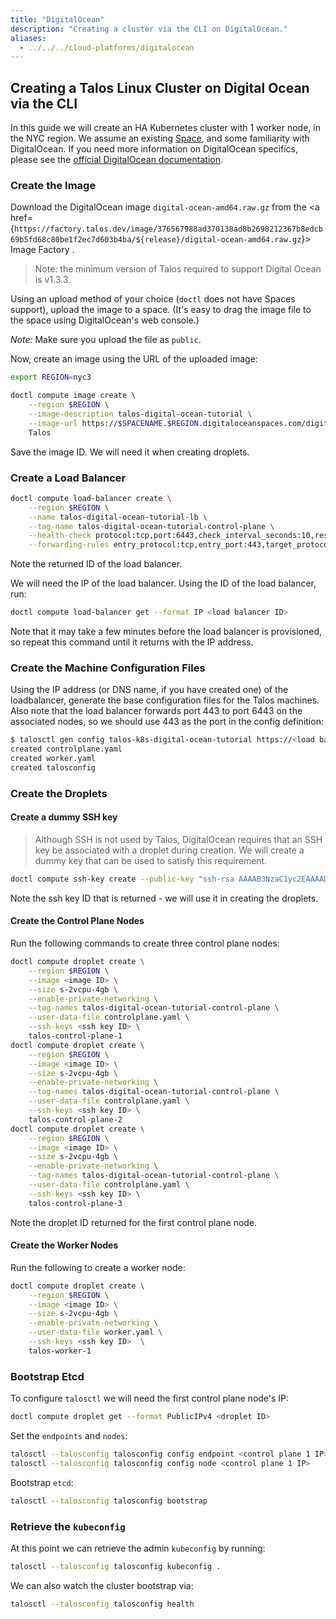 ```yaml
---
title: "DigitalOcean"
description: "Creating a cluster via the CLI on DigitalOcean."
aliases:
  - ../../../cloud-platforms/digitalocean
---
```


## Creating a Talos Linux Cluster on Digital Ocean via the CLI

In this guide we will create an HA Kubernetes cluster with 1 worker node, in the NYC region.
We assume an existing [Space](https://www.digitalocean.com/docs/spaces/), and some familiarity with DigitalOcean.
If you need more information on DigitalOcean specifics, please see the [official DigitalOcean documentation](https://www.digitalocean.com/docs/).

### Create the Image

Download the DigitalOcean image `digital-ocean-amd64.raw.gz` from the <a href={`https://factory.talos.dev/image/376567988ad370138ad8b2698212367b8edcb69b5fd68c80be1f2ec7d603b4ba/${release}/digital-ocean-amd64.raw.gz`}>
  Image Factory
</a>.

>Note: the minimum version of Talos required to support Digital Ocean is v1.3.3.

Using an upload method of your choice (`doctl` does not have Spaces support), upload the image to a space.
(It's easy to drag the image file to the space using DigitalOcean's web console.)

*Note:* Make sure you upload the file as `public`.

Now, create an image using the URL of the uploaded image:

```bash
export REGION=nyc3

doctl compute image create \
    --region $REGION \
    --image-description talos-digital-ocean-tutorial \
    --image-url https://$SPACENAME.$REGION.digitaloceanspaces.com/digital-ocean-amd64.raw.gz \
    Talos
```

Save the image ID.
We will need it when creating droplets.

### Create a Load Balancer

```bash
doctl compute load-balancer create \
    --region $REGION \
    --name talos-digital-ocean-tutorial-lb \
    --tag-name talos-digital-ocean-tutorial-control-plane \
    --health-check protocol:tcp,port:6443,check_interval_seconds:10,response_timeout_seconds:5,healthy_threshold:5,unhealthy_threshold:3 \
    --forwarding-rules entry_protocol:tcp,entry_port:443,target_protocol:tcp,target_port:6443
```

Note the returned ID of the load balancer.

We will need the IP of the load balancer.
Using the ID of the load balancer, run:

```bash
doctl compute load-balancer get --format IP <load balancer ID>
```

Note that it may take a few minutes before the load balancer is provisioned, so repeat this command until it returns with the IP address.

### Create the Machine Configuration Files

Using the IP address (or DNS name, if you have created one) of the loadbalancer, generate the base configuration files for the Talos machines.
Also note that the load balancer forwards port 443 to port 6443 on the associated nodes, so we should use 443 as the port in the config definition:

```bash
$ talosctl gen config talos-k8s-digital-ocean-tutorial https://<load balancer IP or DNS>:443
created controlplane.yaml
created worker.yaml
created talosconfig
```

### Create the Droplets

#### Create a dummy SSH key

> Although SSH is not used by Talos, DigitalOcean requires that an SSH key be associated with a droplet during creation.
> We will create a dummy key that can be used to satisfy this requirement.

```bash
doctl compute ssh-key create --public-key "ssh-rsa AAAAB3NzaC1yc2EAAAADAQABAAABAQDbl0I1s/yOETIKjFr7mDLp8LmJn6OIZ68ILjVCkoN6lzKmvZEqEm1YYeWoI0xgb80hQ1fKkl0usW6MkSqwrijoUENhGFd6L16WFL53va4aeJjj2pxrjOr3uBFm/4ATvIfFTNVs+VUzFZ0eGzTgu1yXydX8lZMWnT4JpsMraHD3/qPP+pgyNuI51LjOCG0gVCzjl8NoGaQuKnl8KqbSCARIpETg1mMw+tuYgaKcbqYCMbxggaEKA0ixJ2MpFC/kwm3PcksTGqVBzp3+iE5AlRe1tnbr6GhgT839KLhOB03j7lFl1K9j1bMTOEj5Io8z7xo/XeF2ZQKHFWygAJiAhmKJ dummy@dummy.local" dummy

```

Note the ssh key ID that is returned - we will use it in creating the droplets.

#### Create the Control Plane Nodes

Run the following commands to create three control plane nodes:

```bash
doctl compute droplet create \
    --region $REGION \
    --image <image ID> \
    --size s-2vcpu-4gb \
    --enable-private-networking \
    --tag-names talos-digital-ocean-tutorial-control-plane \
    --user-data-file controlplane.yaml \
    --ssh-keys <ssh key ID> \
    talos-control-plane-1
doctl compute droplet create \
    --region $REGION \
    --image <image ID> \
    --size s-2vcpu-4gb \
    --enable-private-networking \
    --tag-names talos-digital-ocean-tutorial-control-plane \
    --user-data-file controlplane.yaml \
    --ssh-keys <ssh key ID> \
    talos-control-plane-2
doctl compute droplet create \
    --region $REGION \
    --image <image ID> \
    --size s-2vcpu-4gb \
    --enable-private-networking \
    --tag-names talos-digital-ocean-tutorial-control-plane \
    --user-data-file controlplane.yaml \
    --ssh-keys <ssh key ID> \
    talos-control-plane-3
```

Note the droplet ID returned for the first control plane node.

#### Create the Worker Nodes

Run the following to create a worker node:

```bash
doctl compute droplet create \
    --region $REGION \
    --image <image ID> \
    --size s-2vcpu-4gb \
    --enable-private-networking \
    --user-data-file worker.yaml \
    --ssh-keys <ssh key ID>  \
    talos-worker-1
```

### Bootstrap Etcd

To configure `talosctl` we will need the first control plane node's IP:

```bash
doctl compute droplet get --format PublicIPv4 <droplet ID>
```

Set the `endpoints` and `nodes`:

```bash
talosctl --talosconfig talosconfig config endpoint <control plane 1 IP>
talosctl --talosconfig talosconfig config node <control plane 1 IP>
```

Bootstrap `etcd`:

```bash
talosctl --talosconfig talosconfig bootstrap
```

### Retrieve the `kubeconfig`

At this point we can retrieve the admin `kubeconfig` by running:

```bash
talosctl --talosconfig talosconfig kubeconfig .
```

We can also watch the cluster bootstrap via:

```bash
talosctl --talosconfig talosconfig health
```
